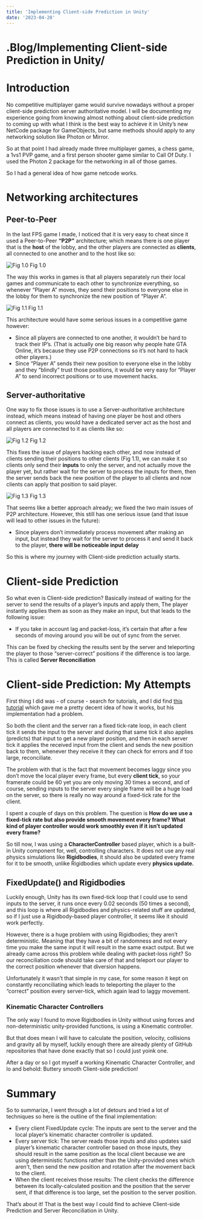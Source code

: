 ```yaml
---
title: 'Implementing Client-side Prediction in Unity'
date: '2023-04-28'
---
```

<h1><span className="text-primary-dark">.</span>Blog<span className="text-primary-dark">/</span>Implementing Client-side Prediction in Unity<span className="text-primary-dark">/</span></h1>

# Introduction

No competitive multiplayer game would survive nowadays without a proper client-side prediction server authoritative model.
I will be documenting my experience going from knowing almost nothing about client-side prediction to coming up with what I think is the best way to achieve it in Unity’s new NetCode package for GameObjects, but same methods should apply to any networking solution like Photon or Mirror.

So at that point I had already made three multiplayer games, a chess game, a 1vs1 PVP game, and a first person shooter game similar to Call Of Duty. I used the Photon 2 package for the networking in all of those games.

So I had a general idea of how game netcode works.

# Networking architectures

## Peer-to-Peer
In the last FPS game I made, I noticed that it is very easy to cheat since it used a Peer-to-Peer **“P2P"** architecture; which means there is one player that is the **host** of the lobby, and the other players are connected as **clients**, all connected to one another and to the host like so:

![Fig 1.0](./images/client-side-prediction-3.png)
Fig 1.0

The way this works in games is that all players separately run their local games and communicate to each other to synchronize everything, so whenever “Player A” moves, they send their positions to everyone else in the lobby for them to synchronize the new position of “Player A”.

![Fig 1.1](./images/client-side-prediction-2.png)
Fig 1.1

This architecture would have some serious issues in a competitive game however: 

- Since all players are connected to one another, it wouldn’t be hard to track their IP’s. (That is actually one big reason why people hate GTA Online, it’s because they use P2P connections so it’s not hard to hack other players.)
- Since “Player A” sends their new position to everyone else in the lobby and they “blindly” trust those positions, it would be very easy for “Player A” to send incorrect positions or to use movement hacks.

## Server-authoritative
One way to fix those issues is to use a Server-authoritative architecture instead, which means instead of having one player be host and others connect as clients, you would have a dedicated server act as the host and all players are connected to it as clients like so:

![Fig 1.2](./images/client-side-prediction-1.png)
Fig 1.2

This fixes the issue of players hacking each other, and now instead of clients sending their positions to other clients (Fig 1.1), we can make it so clients only send their **inputs** to only the server, and not actually move the player yet, but rather wait for the server to process the inputs for them, then the server sends back the new position of the player to all clients and now clients can apply that position to said player.

![Fig 1.3](./images/client-side-prediction-4.png)
Fig 1.3

That seems like a better approach already; we fixed the two main issues of P2P architecture.
However, this still has one serious issue (and that issue will lead to other issues in the future):

- Since players don’t immediately process movement after making an input, but instead they wait for the server to process it and send it back to the player, **there will be noticeable input delay**

So this is where my journey with Client-side prediction actually starts.

# Client-side Prediction
So what even is Client-side prediction?
Basically instead of waiting for the server to send the results of a player’s inputs and apply them, The player instantly applies them as soon as they make an input, but that leads to the following issue:

- If you take in account lag and packet-loss, it’s certain that after a few seconds of moving around you will be out of sync from the server.

This can be fixed by checking the results sent by the server and teleporting the player to those “server-correct” positions if the difference is too large. This is called **Server Reconciliation**

# Client-side Prediction: My Attempts
First thing I did was - of course - search for tutorials, and I did find [this tutorial](https://youtu.be/TFLD9HWOc2k) which gave me a pretty decent idea of how it works, but his implementation had a problem.

So both the client and the server ran a fixed tick-rate loop, in each client tick it sends the input to the server and during that same tick it also applies (predicts) that input to get a new player position, and then in each server tick it applies the received input from the client and sends the new position back to them, whenever they receive it they can check for errors and if too large, reconciliate.

The problem with that is the fact that movement becomes laggy since you don’t move the local player every frame, but every **client tick**, so your framerate could be 60 yet you are only moving 30 times a second, and of course, sending inputs to the server every single frame will be a huge load on the server, so there is really no way around a fixed-tick rate for the client.

I spent a couple of days on this problem. The question is
**How do we use a fixed-tick rate but also provide smooth movement every frame? 
What kind of player controller would work smoothly even if it isn’t updated every frame?**

So till now, I was using a **CharacterController** based player, which is a built-in Unity component for, well, controlling characters. It does not use any real physics simulations like **Rigidbodies**, it should also be updated every frame for it to be smooth, unlike Rigidbodies which update every **physics update.**

## FixedUpdate() and Rigidbodies
Luckily enough, Unity has its own fixed-tick loop that I could use to send inputs to the server, it runs once every 0.02 seconds (50 times a second), and this loop is where all Rigidbodies and physics-related stuff are updated, so if I just use a Rigidbody-based player controller, it seems like it should work perfectly.

However, there is a huge problem with using Rigidbodies; they aren’t deterministic. Meaning that they have a bit of randomness and not every time you make the same input it will result in the same exact output.
But we already came across this problem while dealing with packet-loss right? So our reconciliation code should take care of that and teleport our player to the correct position whenever that diversion happens.

Unfortunately it wasn’t that simple in my case, for some reason it kept on constantly reconciliating which leads to teleporting the player to the “correct” position every server-tick, which again lead to laggy movement.

### Kinematic Character Controllers
The only way I found to move Rigidbodies in Unity without using forces and non-deterministic unity-provided functions, is using a Kinematic controller.

But that does mean I will have to calculate the position, velocity, collisions and gravity all by myself, luckily enough there are already plenty of GitHub repositories that have done exactly that so I could just yoink one.

After a day or so I got myself a working Kinematic Character Controller, and lo and behold: Buttery smooth Client-side prediction!


# Summary
So to summarize, I went through a lot of detours and tried a lot of techniques so here is the outline of the final implementation:

- Every client FixedUpdate cycle: The inputs are sent to the server and the local player’s kinematic character controller is updated. 
- Every server tick: The server reads those inputs and also updates said player’s kinematic character controller based on those inputs, they should result in the same position as the local client because we are using deterministic functions rather than the Unity-provided ones which aren't, then send the new position and rotation after the movement back to the client.
- When the client receives those results: The client checks the difference between its locally-calculated position and the position that the server sent, if that difference is too large, set the position to the server position.

That’s about it! That is the best way I could find to achieve Client-side Prediction and Server Reconciliation in Unity.